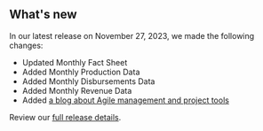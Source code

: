 ## What's new

In our latest release on November 27, 2023, we made the following changes:

- Updated <Link href="/fact-sheet" linkType="default">Monthly Fact Sheet</Link>
- Added <Link href="/downloads/production-by-month/" linkType="default">Monthly Production Data</Link>
- Added <Link href="/downloads/disbursements-by-month/" linkType="default">Monthly Disbursements Data</Link>
- Added <Link href="/downloads/revenue/" linkType="default">Monthly Revenue Data</Link>
- Added [a blog about Agile management and project tools](https://blog-nrrd.doi.gov/agile-management)


Review our [full release details](https://github.com/ONRR/nrrd/releases).
